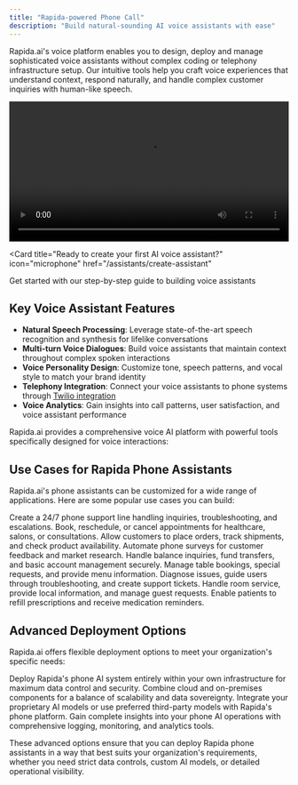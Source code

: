 ```yaml
---
title: "Rapida-powered Phone Call"
description: "Build natural-sounding AI voice assistants with ease"
---
```


Rapida.ai's voice platform enables you to design, deploy and manage sophisticated voice assistants without complex coding or telephony infrastructure setup. Our intuitive tools help you craft voice experiences that understand context, respond naturally, and handle complex customer inquiries with human-like speech.

<Frame>
  <video
    controls
    width="100%"
    src="https://www.loom.com/share/aaec13c1c37f45c0b7ad639081bbc0d2?sid=e215c09f-3bf0-4d7b-ac23-ebe7d27bae20"
  >
    Your browser does not support the video tag.
  </video>
</Frame>

<Card
  title="Ready to create your first AI voice assistant?"
  icon="microphone"
  href="/assistants/create-assistant"
>
  Get started with our step-by-step guide to building voice assistants
</Card>

## Key Voice Assistant Features

- **Natural Speech Processing**: Leverage state-of-the-art speech recognition and synthesis for lifelike conversations
- **Multi-turn Voice Dialogues**: Build voice assistants that maintain context throughout complex spoken interactions
- **Voice Personality Design**: Customize tone, speech patterns, and vocal style to match your brand identity
- **Telephony Integration**: Connect your voice assistants to phone systems through [Twilio integration](/assistants/twilio-integration)
- **Voice Analytics**: Gain insights into call patterns, user satisfaction, and voice assistant performance

Rapida.ai provides a comprehensive voice AI platform with powerful tools specifically designed for voice interactions:

## Use Cases for Rapida Phone Assistants

Rapida.ai's phone assistants can be customized for a wide range of applications. Here are some popular use cases you can build:

<CardGroup cols={3}>
  <Card title="Customer Support" icon="headset">
    Create a 24/7 phone support line handling inquiries, troubleshooting, and
    escalations.
  </Card>
  <Card title="Appointment Scheduling" icon="calendar">
    Book, reschedule, or cancel appointments for healthcare, salons, or
    consultations.
  </Card>
  <Card title="Order Management" icon="shopping-cart">
    Allow customers to place orders, track shipments, and check product
    availability.
  </Card>
  <Card title="Surveys & Feedback" icon="clipboard-list">
    Automate phone surveys for customer feedback and market research.
  </Card>
  <Card title="Banking Services" icon="credit-card">
    Handle balance inquiries, fund transfers, and basic account management
    securely.
  </Card>
  <Card title="Restaurant Reservations" icon="utensils">
    Manage table bookings, special requests, and provide menu information.
  </Card>
  <Card title="IT Helpdesk" icon="laptop">
    Diagnose issues, guide users through troubleshooting, and create support
    tickets.
  </Card>
  <Card title="Hotel Concierge" icon="building">
    Handle room service, provide local information, and manage guest requests.
  </Card>
  <Card title="Prescription Refills" icon="pills">
    Enable patients to refill prescriptions and receive medication reminders.
  </Card>
</CardGroup>

## Advanced Deployment Options

Rapida.ai offers flexible deployment options to meet your organization's specific needs:

<CardGroup cols={2}>
  <Card title="On-Premises Deployment" icon="server">
    Deploy Rapida's phone AI system entirely within your own infrastructure for
    maximum data control and security.
  </Card>
  <Card title="Hybrid Deployment" icon="git-branch">
    Combine cloud and on-premises components for a balance of scalability and
    data sovereignty.
  </Card>
  <Card title="Bring Your Own Model" icon="brain">
    Integrate your proprietary AI models or use preferred third-party models
    with Rapida's phone platform.
  </Card>
  <Card title="Full Visibility" icon="eye">
    Gain complete insights into your phone AI operations with comprehensive
    logging, monitoring, and analytics tools.
  </Card>
</CardGroup>

These advanced options ensure that you can deploy Rapida phone assistants in a way that best suits your organization's requirements, whether you need strict data controls, custom AI models, or detailed operational visibility.
